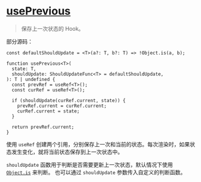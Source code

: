 # [usePrevious](https://ahooks.js.org/zh-CN/hooks/use-previous)

> 保存上一次状态的 Hook。

部分源码：

```tsx
const defaultShouldUpdate = <T>(a?: T, b?: T) => !Object.is(a, b);

function usePrevious<T>(
  state: T,
  shouldUpdate: ShouldUpdateFunc<T> = defaultShouldUpdate,
): T | undefined {
  const prevRef = useRef<T>();
  const curRef = useRef<T>();

  if (shouldUpdate(curRef.current, state)) {
    prevRef.current = curRef.current;
    curRef.current = state;
  }

  return prevRef.current;
}
```

使用 `useRef` 创建两个引用，分别保存上一次和当前的状态。每次渲染时，如果状态发生变化，就将当前状态保存到上一次状态中。

`shouldUpdate` 函数用于判断是否需要更新上一次状态，默认情况下使用 [`Object.is`](https://developer.mozilla.org/zh-CN/docs/Web/JavaScript/Reference/Global_Objects/Object/is) 来判断。
也可以通过 `shouldUpdate` 参数传入自定义的判断函数。
